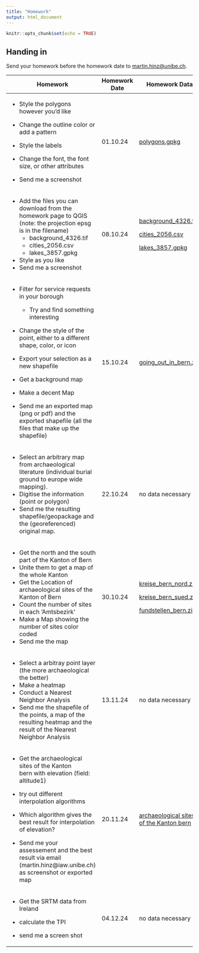 ```yaml
---
title: "Homework"
output: html_document
---
```


```r
knitr::opts_chunk$set(echo = TRUE)
```

## Handing in

Send your homework before the homework date to [martin.hinz\@unibe.ch](mailto:martin.hinz@unibe.ch).

+-------------------------------------------------------------------------------------------------------------------------+---------------+------------------------------------------------------------------------------------------------------------------------------------+
| Homework                                                                                                                | Homework Date | Homework Data                                                                                                                      |
+=========================================================================================================================+===============+====================================================================================================================================+
| -   Style the polygons however you’d like                                                                               | 01.10.24      | [polygons.gpkg](https://github.com/BernCoDALab/gia/raw/main/lectures/01/data/polygons.gpkg)                                        |
|                                                                                                                         |               |                                                                                                                                    |
| -   Change the outline color or add a pattern                                                                           |               |                                                                                                                                    |
|                                                                                                                         |               |                                                                                                                                    |
| -   Style the labels                                                                                                    |               |                                                                                                                                    |
|                                                                                                                         |               |                                                                                                                                    |
| -   Change the font, the font size, or other attributes                                                                 |               |                                                                                                                                    |
|                                                                                                                         |               |                                                                                                                                    |
| -   Send me a screenshot                                                                                                |               |                                                                                                                                    |
+-------------------------------------------------------------------------------------------------------------------------+---------------+------------------------------------------------------------------------------------------------------------------------------------+
| -   Add the files you can download from the homework page to QGIS (note: the projection epsg is in the filename)        | 08.10.24      | [background_4326.tif](https://github.com/BernCoDALab/gia/raw/main/lectures/02/data/background_4326.tif)                            |
|     -   background_4326.tif                                                                                             |               |                                                                                                                                    |
|     -   cities_2056.csv                                                                                                 |               | [cities_2056.csv](https://github.com/BernCoDALab/gia/raw/main/lectures/02/data/cities_2056.csv)                                    |
|     -   lakes_3857.gpkg                                                                                                 |               |                                                                                                                                    |
| -   Style as you like                                                                                                   |               | [lakes_3857.gpkg](https://github.com/BernCoDALab/gia/raw/main/lectures/02/data/lakes_3857.gpkg)                                    |
| -   Send me a screenshot                                                                                                |               |                                                                                                                                    |
+-------------------------------------------------------------------------------------------------------------------------+---------------+------------------------------------------------------------------------------------------------------------------------------------+
| -   Filter for service requests in your borough                                                                         | 15.10.24      | [going_out_in_bern.zip](https://github.com/BernCoDALab/gia/raw/main/lectures/03/data/going_out_in_bern.zip)                        |
|                                                                                                                         |               |                                                                                                                                    |
|     -   Try and find something interesting                                                                              |               |                                                                                                                                    |
|                                                                                                                         |               |                                                                                                                                    |
| -   Change the style of the point, either to a different shape, color, or icon                                          |               |                                                                                                                                    |
|                                                                                                                         |               |                                                                                                                                    |
| -   Export your selection as a new shapefile                                                                            |               |                                                                                                                                    |
|                                                                                                                         |               |                                                                                                                                    |
| -   Get a background map                                                                                                |               |                                                                                                                                    |
|                                                                                                                         |               |                                                                                                                                    |
| -   Make a decent Map                                                                                                   |               |                                                                                                                                    |
|                                                                                                                         |               |                                                                                                                                    |
| -   Send me an exported map (png or pdf) and the exported shapefile (all the files that make up the shapefile)          |               |                                                                                                                                    |
+-------------------------------------------------------------------------------------------------------------------------+---------------+------------------------------------------------------------------------------------------------------------------------------------+
| -   Select an arbitrary map from archaeological literature (individual burial ground to europe wide mapping).           | 22.10.24      | no data necessary                                                                                                                  |
| -   Digitise the information (point or polygon)                                                                         |               |                                                                                                                                    |
| -   Send me the resulting shapefile/geopackage and the (georeferenced) original map.                                    |               |                                                                                                                                    |
+-------------------------------------------------------------------------------------------------------------------------+---------------+------------------------------------------------------------------------------------------------------------------------------------+
| -   Get the north and the south part of the Kanton of Bern                                                              | 30.10.24      | [kreise_bern_nord.zip](https://github.com/BernCoDALab/gia/raw/main/lectures/05/data/kreise_bern_nord.zip)                          |
| -   Unite them to get a map of the whole Kanton                                                                         |               |                                                                                                                                    |
| -   Get the Location of archaeological sites of the Kanton of Bern                                                      |               | [kreise_bern_sued.zip](https://github.com/BernCoDALab/gia/raw/main/lectures/05/data/kreise_bern_sued.zip)                          |
| -   Count the number of sites in each 'Amtsbezirk'                                                                      |               |                                                                                                                                    |
| -   Make a Map showing the number of sites color coded                                                                  |               | [fundstellen_bern.zip](https://github.com/BernCoDALab/gia/raw/main/lectures/05/data/fundstellen_bern.zip)                          |
| -   Send me the map                                                                                                     |               |                                                                                                                                    |
+-------------------------------------------------------------------------------------------------------------------------+---------------+------------------------------------------------------------------------------------------------------------------------------------+
| -   Select a arbitray point layer (the more archaeological the better)                                                  | 13.11.24      | no data necessary                                                                                                                  |
| -   Make a heatmap                                                                                                      |               |                                                                                                                                    |
| -   Conduct a Nearest Neighbor Analysis                                                                                 |               |                                                                                                                                    |
| -   Send me the shapefile of the points, a map of the resulting heatmap and the result of the Nearest Neighbor Analysis |               |                                                                                                                                    |
+-------------------------------------------------------------------------------------------------------------------------+---------------+------------------------------------------------------------------------------------------------------------------------------------+
| -   Get the archaeological sites of the Kanton bern with elevation (field: altitude1)                                   | 20.11.24      | [archaeological sites of the Kanton bern](https://github.com/BernCoDALab/gia/raw/main/lectures/07/data/fundstellen_mit_hoehen.zip) |
|                                                                                                                         |               |                                                                                                                                    |
| -   try out different interpolation algorithms                                                                          |               |                                                                                                                                    |
|                                                                                                                         |               |                                                                                                                                    |
| -   Which algorithm gives the best result for interpolation of elevation?                                               |               |                                                                                                                                    |
|                                                                                                                         |               |                                                                                                                                    |
| -   Send me your assessement and the best result via email (martin.hinz\@iaw.unibe.ch) as screenshot or exported map    |               |                                                                                                                                    |
+-------------------------------------------------------------------------------------------------------------------------+---------------+------------------------------------------------------------------------------------------------------------------------------------+
| -   Get the SRTM data from Ireland                                                                                      | 04.12.24      | no data necessary                                                                                                                  |
|                                                                                                                         |               |                                                                                                                                    |
| -   calculate the TPI                                                                                                   |               |                                                                                                                                    |
|                                                                                                                         |               |                                                                                                                                    |
| -   send me a screen shot                                                                                               |               |                                                                                                                                    |
+-------------------------------------------------------------------------------------------------------------------------+---------------+------------------------------------------------------------------------------------------------------------------------------------+
